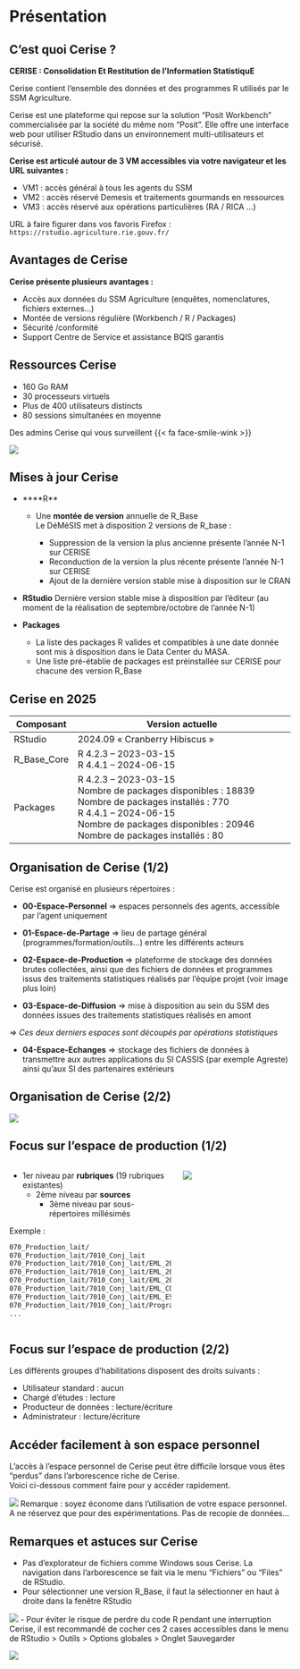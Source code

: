 # Présentation {.backgroundTitre}

## C'est quoi Cerise ?

**CERISE : Consolidation Et Restitution de l’Information StatistiquE**

Cerise contient l'ensemble des données et des programmes R utilisés par le SSM Agriculture.

Cerise est une plateforme qui repose sur la solution "Posit Workbench" commercialisée par la société du même nom "Posit". Elle offre une interface web pour utiliser RStudio dans un environnement multi-utilisateurs et sécurisé.

**Cerise est articulé autour de 3 VM accessibles via votre navigateur et les URL suivantes :**  

- VM1 : accès général à tous les agents du SSM  
- VM2 : accès réservé Demesis et traitements gourmands en ressources  
- VM3 : accès réservé aux opérations particulières (RA / RICA ...)  

URL à faire figurer dans vos favoris Firefox : `https://rstudio.agriculture.rie.gouv.fr/`

## Avantages de Cerise

**Cerise présente plusieurs avantages :**  

- Accès aux données du SSM Agriculture (enquêtes, nomenclatures, fichiers externes...)  
- Montée de versions régulière (Workbench / R / Packages)  
- Sécurité /conformité  
- Support Centre de Service et assistance BQIS garantis

## Ressources Cerise

- 160 Go RAM  
- 30 processeurs virtuels  
- Plus de 400 utilisateurs distincts  
- 80 sessions simultanées en moyenne

Des admins Cerise qui vous surveillent {{< fa face-smile-wink >}} 

![](img/adm_cerise.png){fig-align="center"}



## Mises à jour Cerise

- [****R**]{.blue}
    - Une **montée de version** annuelle de R_Base  
    Le DéMéSIS met à disposition 2 versions de R_base :

        - Suppression de la version la plus ancienne présente l'année N-1 sur CERISE
        - Reconduction de la version la plus récente présente l'année N-1 sur CERISE
        - Ajout de la dernière version stable mise à disposition sur le CRAN
        
- [**RStudio**]{.blue}
    Dernière version stable mise à disposition par l'éditeur (au moment de la réalisation de septembre/octobre de l'année N-1)
    
- [**Packages**]{.blue}
    - La liste des packages R valides et compatibles à une date donnée sont mis à disposition dans le Data Center du MASA.
    - Une liste pré-établie de packages est préinstallée sur CERISE pour chacune des version R_Base

## Cerise en 2025

| Composant   | Version actuelle                                                                                                                                                                                                     |
|-------------|----------------------------------------------------------------------------------------------------------------------------------------------------------------------------------------------------------------------|
| RStudio     | 2024.09  « Cranberry Hibiscus »                                                                                                                                                                                      |
| R_Base_Core | R 4.2.3 – 2023-03-15<br>R 4.4.1 – 2024-06-15                                                                                                                                                                         |
| Packages    | R 4.2.3 – 2023-03-15<br>Nombre de packages disponibles : 18839<br>Nombre de packages installés   :   770<br>R 4.4.1  – 2024-06-15<br>Nombre de packages disponibles : 20946<br>Nombre de packages installés   :   80 |

## Organisation de Cerise (1/2)

Cerise est organisé en plusieurs répertoires :

-   [**00-Espace-Personnel**]{.blue} =\> espaces personnels des agents, accessible par l’agent uniquement

-   [**01-Espace-de-Partage**]{.blue} =\> lieu de partage général (programmes/formation/outils...) entre les différents acteurs

-   [**02-Espace-de-Production**]{.blue} =\> plateforme de stockage des données brutes collectées, ainsi que des fichiers de données et programmes issus des traitements statistiques réalisés par l'équipe projet (voir image plus loin)

-   [**03-Espace-de-Diffusion**]{.blue} =\> mise à disposition au sein du SSM des données issues des traitements statistiques réalisés en amont

*=\> Ces deux derniers espaces sont découpés par opérations statistiques*

-   [**04-Espace-Echanges**]{.blue} =\> stockage des fichiers de données à transmettre aux autres applications du SI CASSIS (par exemple Agreste) ainsi qu'aux SI des partenaires extérieurs

## Organisation de Cerise (2/2)

![](img/Arbo_cerise.png){fig-align="center"}

## Focus sur l'espace de production (1/2)

::: columns
::: {.column width="60%"}
- 1er niveau par **rubriques** (19 rubriques existantes)  
  - 2ème niveau par **sources**  
    - 3ème niveau par sous-répertoires millésimés  

Exemple :  

```bash
070_Production_lait/
070_Production_lait/7010_Conj_lait
070_Production_lait/7010_Conj_lait/EML_2018
070_Production_lait/7010_Conj_lait/EML_2019
070_Production_lait/7010_Conj_lait/EML_2020
070_Production_lait/7010_Conj_lait/EML_COLLECTE
070_Production_lait/7010_Conj_lait/EML_ESTIM
070_Production_lait/7010_Conj_lait/Programmes
...
```
:::

::: {.column width="40%"}
![](img/espace_de_production.png){fig-align="center"}
:::
:::


## Focus sur l'espace de production (2/2)

Les différents groupes d'habilitations disposent des droits suivants :  

- Utilisateur standard : aucun  
- Chargé d'études : lecture  
- Producteur de données : lecture/écriture  
- Administrateur : lecture/écriture

## Accéder facilement à son espace personnel

L'accès à l'espace personnel de Cerise peut être difficile lorsque vous êtes "perdus" dans l'arborescence riche de Cerise.  
Voici ci-dessous comment faire pour y accéder rapidement.  


![](img/acces_espace_perso.png){fig-align="center"}
Remarque : soyez économe dans l'utilisation de votre espace personnel. A ne réservez que pour des expérimentations. Pas de recopie de données... 

## Remarques et astuces sur Cerise

- Pas d'explorateur de fichiers comme Windows sous Cerise. La navigation dans l'arborescence se fait via le menu "Fichiers" ou "Files" de RStudio.  
- Pour sélectionner une version R_Base, il faut la sélectionner en haut à droite dans la fenêtre RStudio  

![](img/version_R.png){fig-align="center"}
- Pour éviter le risque de perdre du code R pendant une interruption Cerise, il est recommandé de cocher ces 2 cases accessibles dans le menu de RStudio > Outils > Options globales > Onglet Sauvegarder

![](img/autosave.png){fig-align="center"}